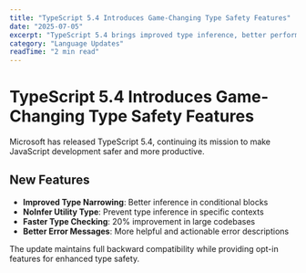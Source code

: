 ```yaml
---
title: "TypeScript 5.4 Introduces Game-Changing Type Safety Features"
date: "2025-07-05"
excerpt: "TypeScript 5.4 brings improved type inference, better performance, and new utility types that make type-safe programming more accessible."
category: "Language Updates"
readTime: "2 min read"
---
```


# TypeScript 5.4 Introduces Game-Changing Type Safety Features

Microsoft has released TypeScript 5.4, continuing its mission to make JavaScript development safer and more productive.

## New Features

- **Improved Type Narrowing**: Better inference in conditional blocks
- **NoInfer Utility Type**: Prevent type inference in specific contexts
- **Faster Type Checking**: 20% improvement in large codebases
- **Better Error Messages**: More helpful and actionable error descriptions

The update maintains full backward compatibility while providing opt-in features for enhanced type safety.
